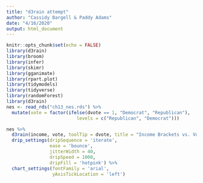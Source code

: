```yaml
---
title: "d3rain attempt"
author: "Cassidy Bargell & Paddy Adams"
date: "4/16/2020"
output: html_document
---
```


```r
knitr::opts_chunk$set(echo = FALSE)
library(d3rain)
library(broom)
library(infer)
library(skimr)
library(gganimate)
library(rpart.plot)
library(tidymodels)
library(tidyverse)
library(randomForest)
library(d3rain)
nes <- read_rds("ch13_nes.rds") %>% 
  mutate(vote = factor(ifelse(dvote == 1, "Democrat", "Republican"), 
                          levels = c("Republican", "Democrat")))
```

```r
nes %>%
  d3rain(income, vote, toolTip = dvote, title = "Income Brackets vs. Vote") %>%
  drip_settings(dripSequence = 'iterate',
                ease = 'bounce',
                jitterWidth = 40,
                dripSpeed = 1000,
                dripFill = 'hotpink') %>% 
  chart_settings(fontFamily = 'arial',
                 yAxisTickLocation = 'left') 
```

